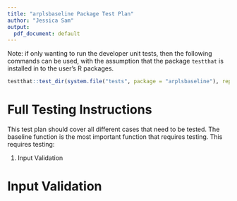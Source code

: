 ```yaml
---
title: "arplsbaseline Package Test Plan"
author: "Jessica Sam"
output:
  pdf_document: default
---
```


Note: if only wanting to run the developer unit tests, then the following commands can be used, with the assumption that the package `testthat` is installed in to the user's R packages.

```r
testthat::test_dir(system.file("tests", package = "arplsbaseline"), reporter = "summary")
```
# Full Testing Instructions

This test plan should cover all different cases that need to be tested.
The baseline function is the most important function that requires testing. This requires testing:

1. Input Validation


# Input Validation
